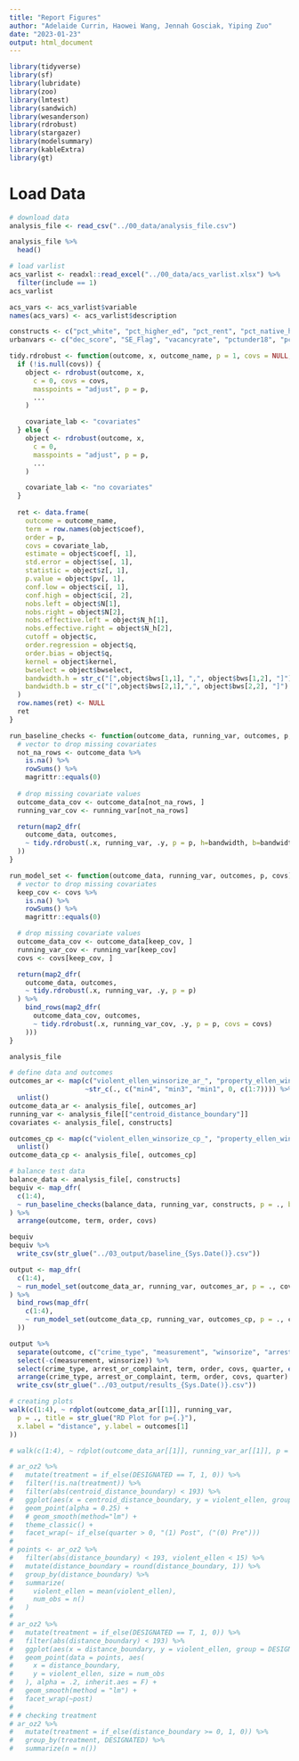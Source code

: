 ```yaml
---
title: "Report Figures"
author: "Adelaide Currin, Haowei Wang, Jennah Gosciak, Yiping Zuo"
date: "2023-01-23"
output: html_document
---
```


```r
library(tidyverse)
library(sf)
library(lubridate)
library(zoo)
library(lmtest)
library(sandwich)
library(wesanderson)
library(rdrobust)
library(stargazer)
library(modelsummary)
library(kableExtra)
library(gt)
```

# Load Data

```r
# download data
analysis_file <- read_csv("../00_data/analysis_file.csv")

analysis_file %>%
  head()
```
```r
# load varlist
acs_varlist <- readxl::read_excel("../00_data/acs_varlist.xlsx") %>%
  filter(include == 1)
acs_varlist

acs_vars <- acs_varlist$variable
names(acs_vars) <- acs_varlist$description

constructs <- c("pct_white", "pct_higher_ed", "pct_rent", "pct_native_hc_covered", "pct_poverty", "minutes_commute_avg")
urbanvars <- c("dec_score", "SE_Flag", "vacancyrate", "pctunder18", "pctover64")
```

```r
tidy.rdrobust <- function(outcome, x, outcome_name, p = 1, covs = NULL, ...) {
  if (!is.null(covs)) {
    object <- rdrobust(outcome, x,
      c = 0, covs = covs,
      masspoints = "adjust", p = p,
      ...
    )

    covariate_lab <- "covariates"
  } else {
    object <- rdrobust(outcome, x,
      c = 0,
      masspoints = "adjust", p = p,
      ...
    )

    covariate_lab <- "no covariates"
  }
  
  ret <- data.frame(
    outcome = outcome_name,
    term = row.names(object$coef),
    order = p,
    covs = covariate_lab,
    estimate = object$coef[, 1],
    std.error = object$se[, 1],
    statistic = object$z[, 1],
    p.value = object$pv[, 1],
    conf.low = object$ci[, 1],
    conf.high = object$ci[, 2],
    nobs.left = object$N[1],
    nobs.right = object$N[2],
    nobs.effective.left = object$N_h[1],
    nobs.effective.right = object$N_h[2],
    cutoff = object$c,
    order.regression = object$q,
    order.bias = object$q,
    kernel = object$kernel,
    bwselect = object$bwselect,
    bandwidth.h = str_c("[",object$bws[1,1], ",", object$bws[1,2], "]"),
    bandwidth.b = str_c("[",object$bws[2,1],",", object$bws[2,2], "]")
  )
  row.names(ret) <- NULL
  ret
}
```

```r
run_baseline_checks <- function(outcome_data, running_var, outcomes, p, bandwidth) {
  # vector to drop missing covariates
  not_na_rows <- outcome_data %>%
    is.na() %>%
    rowSums() %>%
    magrittr::equals(0)
  
  # drop missing covariate values
  outcome_data_cov <- outcome_data[not_na_rows, ]
  running_var_cov <- running_var[not_na_rows]

  return(map2_dfr(
    outcome_data, outcomes,
    ~ tidy.rdrobust(.x, running_var, .y, p = p, h=bandwidth, b=bandwidth)
  ))
}

run_model_set <- function(outcome_data, running_var, outcomes, p, covs) {
  # vector to drop missing covariates
  keep_cov <- covs %>%
    is.na() %>%
    rowSums() %>%
    magrittr::equals(0)

  # drop missing covariate values
  outcome_data_cov <- outcome_data[keep_cov, ]
  running_var_cov <- running_var[keep_cov]
  covs <- covs[keep_cov, ]

  return(map2_dfr(
    outcome_data, outcomes,
    ~ tidy.rdrobust(.x, running_var, .y, p = p)
  ) %>%
    bind_rows(map2_dfr(
      outcome_data_cov, outcomes,
      ~ tidy.rdrobust(.x, running_var_cov, .y, p = p, covs = covs)
    )))
}
```

```r
analysis_file
```

```r
# define data and outcomes
outcomes_ar <- map(c("violent_ellen_winsorize_ar_", "property_ellen_winsorize_ar_"), 
                   ~str_c(., c("min4", "min3", "min1", 0, c(1:7)))) %>%
  unlist()
outcome_data_ar <- analysis_file[, outcomes_ar]
running_var <- analysis_file[["centroid_distance_boundary"]]
covariates <- analysis_file[, constructs]

outcomes_cp <- map(c("violent_ellen_winsorize_cp_", "property_ellen_winsorize_cp_"), ~ str_c(., c(1:7))) %>%
  unlist()
outcome_data_cp <- analysis_file[, outcomes_cp]
```

```r
# balance test data
balance_data <- analysis_file[, constructs]
bequiv <- map_dfr(
  c(1:4),
  ~ run_baseline_checks(balance_data, running_var, constructs, p = ., bandwidth=100)
) %>%
  arrange(outcome, term, order, covs) 

bequiv
bequiv %>%
  write_csv(str_glue("../03_output/baseline_{Sys.Date()}.csv"))
```

```r
output <- map_dfr(
  c(1:4),
  ~ run_model_set(outcome_data_ar, running_var, outcomes_ar, p = ., covariates)
) %>%
  bind_rows(map_dfr(
    c(1:4),
    ~ run_model_set(outcome_data_cp, running_var, outcomes_cp, p = ., covariates)
  ))

output %>%
  separate(outcome, c("crime_type", "measurement", "winsorize", "arrest_or_complaint", "quarter")) %>%
  select(-c(measurement, winsorize)) %>%
  select(crime_type, arrest_or_complaint, term, order, covs, quarter, everything()) %>%
  arrange(crime_type, arrest_or_complaint, term, order, covs, quarter) %>%
  write_csv(str_glue("../03_output/results_{Sys.Date()}.csv"))
```

```r
# creating plots
walk(c(1:4), ~ rdplot(outcome_data_ar[[1]], running_var,
  p = ., title = str_glue("RD Plot for p={.}"),
  x.label = "distance", y.label = outcomes[1]
))

# walk(c(1:4), ~ rdplot(outcome_data_ar[[1]], running_var_ar[[1]], p = ., covs = covs_ar, title = str_glue("RD Plot w/ covariates for p={.}"), x.label = "distance", y.label = outcomes[1]))
```

```r
# ar_oz2 %>%
#   mutate(treatment = if_else(DESIGNATED == T, 1, 0)) %>%
#   filter(!is.na(treatment)) %>%
#   filter(abs(centroid_distance_boundary) < 193) %>%
#   ggplot(aes(x = centroid_distance_boundary, y = violent_ellen, group = DESIGNATED, color = DESIGNATED)) +
#   geom_point(alpha = 0.25) +
#   # geom_smooth(method="lm") +
#   theme_classic() +
#   facet_wrap(~ if_else(quarter > 0, "(1) Post", ("(0) Pre")))
# 
# points <- ar_oz2 %>%
#   filter(abs(distance_boundary) < 193, violent_ellen < 15) %>%
#   mutate(distance_boundary = round(distance_boundary, 1)) %>%
#   group_by(distance_boundary) %>%
#   summarize(
#     violent_ellen = mean(violent_ellen),
#     num_obs = n()
#   )
# 
# ar_oz2 %>%
#   mutate(treatment = if_else(DESIGNATED == T, 1, 0)) %>%
#   filter(abs(distance_boundary) < 193) %>%
#   ggplot(aes(x = distance_boundary, y = violent_ellen, group = DESIGNATED, color = DESIGNATED)) +
#   geom_point(data = points, aes(
#     x = distance_boundary,
#     y = violent_ellen, size = num_obs
#   ), alpha = .2, inherit.aes = F) +
#   geom_smooth(method = "lm") +
#   facet_wrap(~post)
# 
# # checking treatment
# ar_oz2 %>%
#   mutate(treatment = if_else(distance_boundary >= 0, 1, 0)) %>%
#   group_by(treatment, DESIGNATED) %>%
#   summarize(n = n())
```









